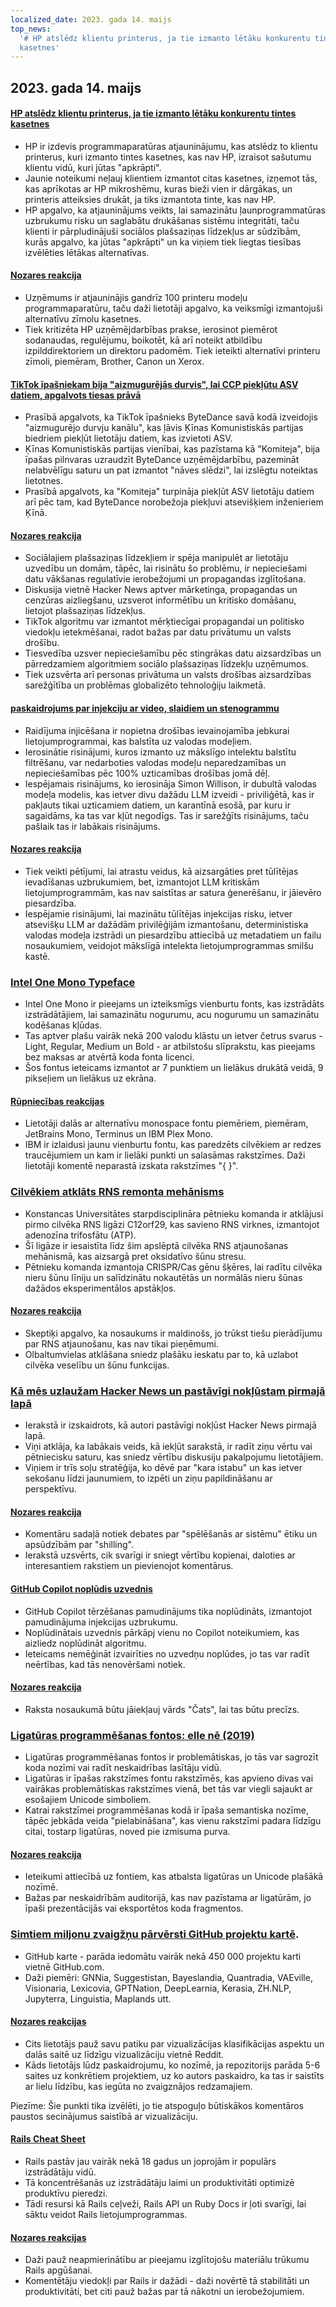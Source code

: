 ```yaml
---
localized_date: 2023. gada 14. maijs
top_news:
  '# HP atslēdz klientu printerus, ja tie izmanto lētāku konkurentu tintes
  kasetnes'
---
```




<CallToAction />

<Steps>

## 2023. gada 14. maijs

#### [HP atslēdz klientu printerus, ja tie izmanto lētāku konkurentu tintes kasetnes](https://www.telegraph.co.uk/money/consumer-affairs/hp-printers-computers-ink-cartridges-rivals/)

- HP ir izdevis programmaparatūras atjauninājumu, kas atslēdz to klientu printerus, kuri izmanto tintes kasetnes, kas nav HP, izraisot sašutumu klientu vidū, kuri jūtas "apkrāpti".
- Jaunie noteikumi neļauj klientiem izmantot citas kasetnes, izņemot tās, kas aprīkotas ar HP mikroshēmu, kuras bieži vien ir dārgākas, un printeris atteiksies drukāt, ja tiks izmantota tinte, kas nav HP.
- HP apgalvo, ka atjauninājums veikts, lai samazinātu ļaunprogrammatūras uzbrukumu risku un saglabātu drukāšanas sistēmu integritāti, taču klienti ir pārpludinājuši sociālos plašsaziņas līdzekļus ar sūdzībām, kurās apgalvo, ka jūtas "apkrāpti" un ka viņiem tiek liegtas tiesības izvēlēties lētākas alternatīvas.

#### [Nozares reakcija](http://news.ycombinator.com/item?id=35930518)

- Uzņēmums ir atjauninājis gandrīz 100 printeru modeļu programmaparatūru, taču daži lietotāji apgalvo, ka veiksmīgi izmantojuši alternatīvu zīmolu kasetnes.
- Tiek kritizēta HP uzņēmējdarbības prakse, ierosinot piemērot sodanaudas, regulējumu, boikotēt, kā arī noteikt atbildību izpilddirektoriem un direktoru padomēm. Tiek ieteikti alternatīvi printeru zīmoli, piemēram, Brother, Canon un Xerox.

#### [TikTok īpašniekam bija "aizmugurējās durvis", lai CCP piekļūtu ASV datiem, apgalvots tiesas prāvā](https://www.businessinsider.com/new-lawsuit-alleges-tiktok-owner-let-ccp-access-user-data-2023-5)

- Prasībā apgalvots, ka TikTok īpašnieks ByteDance savā kodā izveidojis "aizmugurējo durvju kanālu", kas ļāvis Ķīnas Komunistiskās partijas biedriem piekļūt lietotāju datiem, kas izvietoti ASV.
- Ķīnas Komunistiskās partijas vienībai, kas pazīstama kā "Komiteja", bija īpašas pilnvaras uzraudzīt ByteDance uzņēmējdarbību, pazemināt nelabvēlīgu saturu un pat izmantot "nāves slēdzi", lai izslēgtu noteiktas lietotnes.
- Prasībā apgalvots, ka "Komiteja" turpināja piekļūt ASV lietotāju datiem arī pēc tam, kad ByteDance norobežoja piekļuvi atsevišķiem inženieriem Ķīnā.

#### [Nozares reakcija](http://news.ycombinator.com/item?id=35929348)

- Sociālajiem plašsaziņas līdzekļiem ir spēja manipulēt ar lietotāju uzvedību un domām, tāpēc, lai risinātu šo problēmu, ir nepieciešami datu vākšanas regulatīvie ierobežojumi un propagandas izglītošana.
- Diskusija vietnē Hacker News aptver mārketinga, propagandas un cenzūras aizliegšanu, uzsverot informētību un kritisko domāšanu, lietojot plašsaziņas līdzekļus.
- TikTok algoritmu var izmantot mērķtiecīgai propagandai un politisko viedokļu ietekmēšanai, radot bažas par datu privātumu un valsts drošību.
- Tiesvedība uzsver nepieciešamību pēc stingrākas datu aizsardzības un pārredzamiem algoritmiem sociālo plašsaziņas līdzekļu uzņēmumos.
- Tiek uzsvērta arī personas privātuma un valsts drošības aizsardzības sarežģītība un problēmas globalizēto tehnoloģiju laikmetā.

#### [paskaidrojums par injekciju ar video, slaidiem un stenogrammu](https://simonwillison.net/2023/May/2/prompt-injection-explained/)

- Raidījuma injicēšana ir nopietna drošības ievainojamība jebkurai lietojumprogrammai, kas balstīta uz valodas modeļiem.
- Ierosinātie risinājumi, kuros izmanto uz mākslīgo intelektu balstītu filtrēšanu, var nedarboties valodas modeļu neparedzamības un nepieciešamības pēc 100% uzticamības drošības jomā dēļ.
- Iespējamais risinājums, ko ierosināja Simon Willison, ir dubultā valodas modeļa modelis, kas ietver divu dažādu LLM izveidi - priviliģētā, kas ir pakļauts tikai uzticamiem datiem, un karantīnā esošā, par kuru ir sagaidāms, ka tas var kļūt negodīgs. Tas ir sarežģīts risinājums, taču pašlaik tas ir labākais risinājums.

#### [Nozares reakcija](http://news.ycombinator.com/item?id=35929122)

- Tiek veikti pētījumi, lai atrastu veidus, kā aizsargāties pret tūlītējas ievadīšanas uzbrukumiem, bet, izmantojot LLM kritiskām lietojumprogrammām, kas nav saistītas ar satura ģenerēšanu, ir jāievēro piesardzība.
- Iespējamie risinājumi, lai mazinātu tūlītējas injekcijas risku, ietver atsevišķu LLM ar dažādām privilēģijām izmantošanu, deterministiska valodas modeļa izstrādi un piesardzību attiecībā uz metadatiem un failu nosaukumiem, veidojot mākslīgā intelekta lietojumprogrammas smilšu kastē.

### [Intel One Mono Typeface](https://github.com/intel/intel-one-mono)

- Intel One Mono ir pieejams un izteiksmīgs vienburtu fonts, kas izstrādāts izstrādātājiem, lai samazinātu nogurumu, acu nogurumu un samazinātu kodēšanas kļūdas.
- Tas aptver plašu vairāk nekā 200 valodu klāstu un ietver četrus svarus - Light, Regular, Medium un Bold - ar atbilstošu slīprakstu, kas pieejams bez maksas ar atvērtā koda fonta licenci.
- Šos fontus ieteicams izmantot ar 7 punktiem un lielākus drukātā veidā, 9 pikseļiem un lielākus uz ekrāna.

#### [Rūpniecības reakcijas](http://news.ycombinator.com/item?id=35925124)

- Lietotāji dalās ar alternatīvu monospace fontu piemēriem, piemēram, JetBrains Mono, Terminus un IBM Plex Mono.
- IBM ir izlaidusi jaunu vienburtu fontu, kas paredzēts cilvēkiem ar redzes traucējumiem un kam ir lielāki punkti un salasāmas rakstzīmes. Daži lietotāji komentē neparastā izskata rakstzīmes "{ }".

### [Cilvēkiem atklāts RNS remonta mehānisms](https://phys.org/news/2023-04-hidden-rna-mechanism-humans.html)

- Konstancas Universitātes starpdisciplināra pētnieku komanda ir atklājusi pirmo cilvēka RNS ligāzi C12orf29, kas savieno RNS virknes, izmantojot adenozīna trifosfātu (ATP).
- Šī ligāze ir iesaistīta līdz šim apslēptā cilvēka RNS atjaunošanas mehānismā, kas aizsargā pret oksidatīvo šūnu stresu.
- Pētnieku komanda izmantoja CRISPR/Cas gēnu šķēres, lai radītu cilvēka nieru šūnu līniju un salīdzinātu nokautētās un normālās nieru šūnas dažādos eksperimentālos apstākļos.

#### [Nozares reakcija](http://news.ycombinator.com/item?id=35924495)

- Skeptiķi apgalvo, ka nosaukums ir maldinošs, jo trūkst tiešu pierādījumu par RNS atjaunošanu, kas nav tikai pieņēmumi.
- Olbaltumvielas atklāšana sniedz plašāku ieskatu par to, kā uzlabot cilvēka veselību un šūnu funkcijas.

### [Kā mēs uzlaužam Hacker News un pastāvīgi nokļūstam pirmajā lapā](https://www.indiehackers.com/post/how-to-hack-hacker-news-and-consistently-hit-the-front-page-56b4a04e12)

- Ierakstā ir izskaidrots, kā autori pastāvīgi nokļūst Hacker News pirmajā lapā.
- Viņi atklāja, ka labākais veids, kā iekļūt sarakstā, ir radīt ziņu vērtu vai pētniecisku saturu, kas sniedz vērtību diskusiju pakalpojumu lietotājiem.
- Viņiem ir trīs soļu stratēģija, ko dēvē par "kara istabu" un kas ietver sekošanu līdzi jaunumiem, to izpēti un ziņu papildināšanu ar perspektīvu.

#### [Nozares reakcija](http://news.ycombinator.com/item?id=35929794)

- Komentāru sadaļā notiek debates par "spēlēšanās ar sistēmu" ētiku un apsūdzībām par "shilling".
- Ierakstā uzsvērts, cik svarīgi ir sniegt vērtību kopienai, daloties ar interesantiem rakstiem un pievienojot komentārus.

#### [GitHub Copilot noplūdis uzvednis](https://simonwillison.net/2023/May/12/github-copilot-chat-leaked-prompt/)

- GitHub Copilot tērzēšanas pamudinājums tika noplūdināts, izmantojot pamudinājuma injekcijas uzbrukumu.
- Noplūdinātais uzvednis pārkāpj vienu no Copilot noteikumiem, kas aizliedz noplūdināt algoritmu.
- Ieteicams nemēģināt izvairīties no uzvedņu noplūdes, jo tas var radīt neērtības, kad tās nenovēršami notiek.

#### [Nozares reakcija](http://news.ycombinator.com/item?id=35924293)

- Raksta nosaukumā būtu jāiekļauj vārds "Čats", lai tas būtu precīzs.

### [Ligatūras programmēšanas fontos: elle nē (2019)](https://practicaltypography.com/ligatures-in-programming-fonts-hell-no.html)

- Ligatūras programmēšanas fontos ir problemātiskas, jo tās var sagrozīt koda nozīmi vai radīt neskaidrības lasītāju vidū.
- Ligatūras ir īpašas rakstzīmes fontu rakstzīmēs, kas apvieno divas vai vairākas problemātiskas rakstzīmes vienā, bet tās var viegli sajaukt ar esošajiem Unicode simboliem.
- Katrai rakstzīmei programmēšanas kodā ir īpaša semantiska nozīme, tāpēc jebkāda veida "pielabināšana", kas vienu rakstzīmi padara līdzīgu citai, tostarp ligatūras, noved pie izmisuma purva.

#### [Nozares reakcija](http://news.ycombinator.com/item?id=35925821)

- Ieteikumi attiecībā uz fontiem, kas atbalsta ligatūras un Unicode plašākā nozīmē.
- Bažas par neskaidrībām auditorijā, kas nav pazīstama ar ligatūrām, jo īpaši prezentācijās vai eksportētos koda fragmentos.

### [Simtiem miljonu zvaigžņu pārvērsti GitHub projektu kartē](https://anvaka.github.io/map-of-github/).

- GitHub karte - parāda iedomātu vairāk nekā 450 000 projektu karti vietnē GitHub.com.
- Daži piemēri: GNNia, Suggestistan, Bayeslandia, Quantradia, VAEville, Visionaria, Lexicovia, GPTNation, DeepLearnia, Kerasia, ZH.NLP, Jupyterra, Linguistia, Maplands utt.

#### [Nozares reakcijas](http://news.ycombinator.com/item?id=35931402)

- Cits lietotājs pauž savu patiku par vizualizācijas klasifikācijas aspektu un dalās saitē uz līdzīgu vizualizāciju vietnē Reddit.
- Kāds lietotājs lūdz paskaidrojumu, ko nozīmē, ja repozitorijs parāda 5-6 saites uz konkrētiem projektiem, uz ko autors paskaidro, ka tas ir saistīts ar lielu līdzību, kas iegūta no zvaigznājos redzamajiem.

Piezīme: Šie punkti tika izvēlēti, jo tie atspoguļo būtiskākos komentāros paustos secinājumus saistībā ar vizualizāciju.

#### [Rails Cheat Sheet](https://fly.io/ruby-dispatch/welcome-to-rails-cheat-sheet/)

- Rails pastāv jau vairāk nekā 18 gadus un joprojām ir populārs izstrādātāju vidū.
- Tā koncentrēšanās uz izstrādātāju laimi un produktivitāti optimizē produktīvu pieredzi.
- Tādi resursi kā Rails ceļveži, Rails API un Ruby Docs ir ļoti svarīgi, lai sāktu veidot Rails lietojumprogrammas.

#### [Nozares reakcijas](http://news.ycombinator.com/item?id=35927813)

- Daži pauž neapmierinātību ar pieejamu izglītojošu materiālu trūkumu Rails apgūšanai.
- Komentētāju viedokļi par Rails ir dažādi - daži novērtē tā stabilitāti un produktivitāti, bet citi pauž bažas par tā nākotni un ierobežojumiem.

</Steps>
